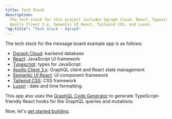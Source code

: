 ```yaml
---
title: Tech Stack
description:
  The tech stack for this project includes Dgraph Cloud, React, Typescript,
  Apollo Client 3.x, Semantic UI React, Tailwind CSS, and Luxon.
"og:title": "Tech Stack - Dgraph"
---
```



<DgraphWIP />

The tech stack for the message board example app is as follows:

- [Dgraph Cloud](https://dgraph.io/cloud): backend database
- [React](https://reactjs.org/): JavaScript UI framework
- [Typescript](https://www.typescriptlang.org/): types for JavaScript
- [Apollo Client 3.x](https://www.apollographql.com/docs/react/): GraphQL client
  and React state management
- [Semantic UI React](https://react.semantic-ui.com/): UI component framework
- [Tailwind CSS](https://tailwindcss.com/): CSS framework
- [Luxon](https://moment.github.io/luxon/) : date and time formatting.

This app also uses the
[GraphQL Code Generator](https://graphql-code-generator.com/) to generate
TypeScript-friendly React hooks for the GraphQL queries and mutations.

Now, let's [get started building](./react-app-boiler-plate).
